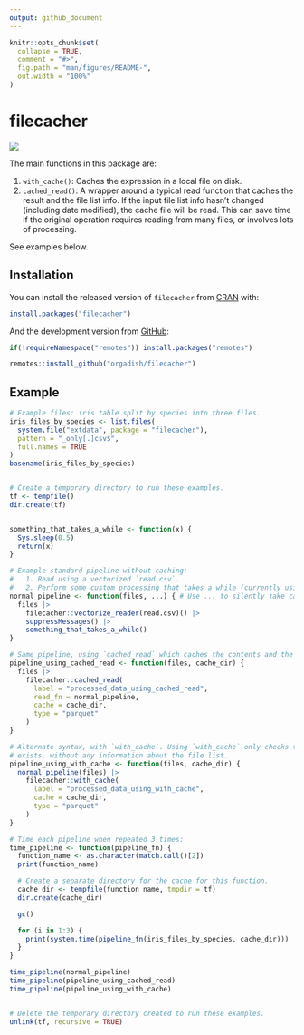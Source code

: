 ```yaml
---
output: github_document
---
```


<!-- README.md is generated from README.Rmd. Please edit that file -->

```r
knitr::opts_chunk$set(
  collapse = TRUE,
  comment = "#>",
  fig.path = "man/figures/README-",
  out.width = "100%"
)
```

# filecacher

<!-- badges: start -->
[![](https://cranlogs.r-pkg.org/badges/filecacher)](https://cran.r-project.org/package=filecacher)
<!-- badges: end -->

The main functions in this package are:

   1. `with_cache()`: Caches the expression in a local file on disk.
   1. `cached_read()`: A wrapper around a typical read function that caches the result and the file list info. If the input file list info hasn't changed (including date modified), the cache file will be read. This can save time if the original operation requires reading from many files, or involves lots of processing.


See examples below.

## Installation

You can install the released version of `filecacher` from
[CRAN](https://cran.r-project.org/package=filecacher) with:

``` r
install.packages("filecacher")
```

And the development version from [GitHub](https://github.com/orgadish/filecacher):

``` r
if(!requireNamespace("remotes")) install.packages("remotes")

remotes::install_github("orgadish/filecacher")
```

## Example

```r

# Example files: iris table split by species into three files.
iris_files_by_species <- list.files(
  system.file("extdata", package = "filecacher"),
  pattern = "_only[.]csv$", 
  full.names = TRUE
)
basename(iris_files_by_species)


# Create a temporary directory to run these examples.
tf <- tempfile()
dir.create(tf)


something_that_takes_a_while <- function(x) {
  Sys.sleep(0.5)
  return(x)
}

# Example standard pipeline without caching:
#   1. Read using a vectorized `read.csv`.
#   2. Perform some custom processing that takes a while (currently using sleep as an example).
normal_pipeline <- function(files, ...) { # Use ... to silently take cache_dir below.
  files |>
    filecacher::vectorize_reader(read.csv)() |>
    suppressMessages() |>
    something_that_takes_a_while()
}

# Same pipeline, using `cached_read` which caches the contents and the file info for checking later:
pipeline_using_cached_read <- function(files, cache_dir) {
  files |>
    filecacher::cached_read(
      label = "processed_data_using_cached_read",
      read_fn = normal_pipeline,
      cache = cache_dir,
      type = "parquet"
    )
}

# Alternate syntax, with `with_cache`. Using `with_cache` only checks that the cache file
# exists, without any information about the file list.
pipeline_using_with_cache <- function(files, cache_dir) {
  normal_pipeline(files) |>
    filecacher::with_cache(
      label = "processed_data_using_with_cache",
      cache = cache_dir,
      type = "parquet"
    )
}

# Time each pipeline when repeated 3 times:
time_pipeline <- function(pipeline_fn) {
  function_name <- as.character(match.call()[2])
  print(function_name)

  # Create a separate directory for the cache for this function.
  cache_dir <- tempfile(function_name, tmpdir = tf)
  dir.create(cache_dir)

  gc()

  for (i in 1:3) {
    print(system.time(pipeline_fn(iris_files_by_species, cache_dir)))
  }
}

time_pipeline(normal_pipeline)
time_pipeline(pipeline_using_cached_read)
time_pipeline(pipeline_using_with_cache)


# Delete the temporary directory created to run these examples.
unlink(tf, recursive = TRUE)
```
